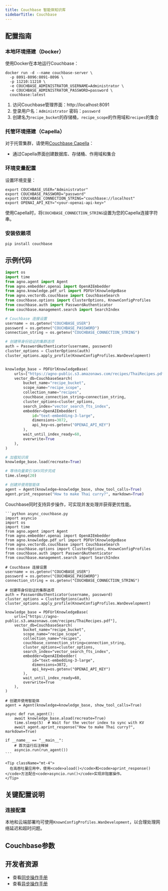 ```yaml
---
title: Couchbase 智能体知识库
sidebarTitle: Couchbase
---
```

## 配置指南

### 本地环境搭建（Docker）

使用Docker在本地运行Couchbase：

```shell
docker run -d --name couchbase-server \
  -p 8091-8096:8091-8096 \
  -p 11210:11210 \
  -e COUCHBASE_ADMINISTRATOR_USERNAME=Administrator \
  -e COUCHBASE_ADMINISTRATOR_PASSWORD=password \
  couchbase:latest
```

1. 访问Couchbase管理界面：http://localhost:8091  
2. 登录用户名：`Administrator` 密码：`password`  
3. 创建名为`recipe_bucket`的存储桶，`recipe_scope`的作用域和`recipes`的集合  

### 托管环境搭建（Capella）

对于托管集群，请使用[Couchbase Capella](https://cloud.couchbase.com/)：
- 通过Capella界面创建数据库、存储桶、作用域和集合

### 环境变量配置

设置环境变量：

```shell
export COUCHBASE_USER="Administrator"
export COUCHBASE_PASSWORD="password" 
export COUCHBASE_CONNECTION_STRING="couchbase://localhost"
export OPENAI_API_KEY="<your-openai-api-key>"
```

使用Capella时，将`COUCHBASE_CONNECTION_STRING`设置为您的Capella连接字符串。

### 安装依赖项

```shell
pip install couchbase
```

## 示例代码

```python agent_with_knowledge.py
import os
import time
from agno.agent import Agent
from agno.embedder.openai import OpenAIEmbedder
from agno.knowledge.pdf_url import PDFUrlKnowledgeBase
from agno.vectordb.couchbase import CouchbaseSearch
from couchbase.options import ClusterOptions, KnownConfigProfiles
from couchbase.auth import PasswordAuthenticator
from couchbase.management.search import SearchIndex

# Couchbase 连接设置
username = os.getenv("COUCHBASE_USER")
password = os.getenv("COUCHBASE_PASSWORD")
connection_string = os.getenv("COUCHBASE_CONNECTION_STRING")

# 创建带身份验证的集群选项
auth = PasswordAuthenticator(username, password)
cluster_options = ClusterOptions(auth)
cluster_options.apply_profile(KnownConfigProfiles.WanDevelopment)


knowledge_base = PDFUrlKnowledgeBase(
    urls=["https://agno-public.s3.amazonaws.com/recipes/ThaiRecipes.pdf"],
    vector_db=CouchbaseSearch(
        bucket_name="recipe_bucket",
        scope_name="recipe_scope",
        collection_name="recipes",
        couchbase_connection_string=connection_string,
        cluster_options=cluster_options,
        search_index="vector_search_fts_index",
        embedder=OpenAIEmbedder(
            id="text-embedding-3-large", 
            dimensions=3072, 
            api_key=os.getenv("OPENAI_API_KEY")
        ),
        wait_until_index_ready=60,
        overwrite=True
    ),
)

# 加载知识库
knowledge_base.load(recreate=True)

# 等待向量索引与KV同步完成
time.sleep(20)

# 创建并使用智能体
agent = Agent(knowledge=knowledge_base, show_tool_calls=True)
agent.print_response("How to make Thai curry?", markdown=True)
```

<Card title="异步支持 ⚡">
  <div className="mt-2">
    <p>
      Couchbase同时支持异步操作，可实现并发处理并获得更优性能。
    </p>
    
    ```python async_couchbase.py
    import asyncio
    import os
    import time
    from agno.agent import Agent
    from agno.embedder.openai import OpenAIEmbedder
    from agno.knowledge.pdf_url import PDFUrlKnowledgeBase
    from agno.vectordb.couchbase import CouchbaseSearch
    from couchbase.options import ClusterOptions, KnownConfigProfiles
    from couchbase.auth import PasswordAuthenticator
    from couchbase.management.search import SearchIndex

    # Couchbase 连接设置
    username = os.getenv("COUCHBASE_USER")
    password = os.getenv("COUCHBASE_PASSWORD")
    connection_string = os.getenv("COUCHBASE_CONNECTION_STRING")

    # 创建带身份验证的集群选项
    auth = PasswordAuthenticator(username, password)
    cluster_options = ClusterOptions(auth)
    cluster_options.apply_profile(KnownConfigProfiles.WanDevelopment)

    knowledge_base = PDFUrlKnowledgeBase(
        urls=["https://agno-public.s3.amazonaws.com/recipes/ThaiRecipes.pdf"],
        vector_db=CouchbaseSearch(
            bucket_name="recipe_bucket",
            scope_name="recipe_scope",
            collection_name="recipes",
            couchbase_connection_string=connection_string,
            cluster_options=cluster_options,
            search_index="vector_search_fts_index",
            embedder=OpenAIEmbedder(
                id="text-embedding-3-large", 
                dimensions=3072, 
                api_key=os.getenv("OPENAI_API_KEY")
            ),
            wait_until_index_ready=60,
            overwrite=True
        ),
    )

    # 创建并使用智能体
    agent = Agent(knowledge=knowledge_base, show_tool_calls=True)

    async def run_agent():
        await knowledge_base.aload(recreate=True)
        time.sleep(5)  # Wait for the vector index to sync with KV
        await agent.aprint_response("How to make Thai curry?", markdown=True)

    if __name__ == "__main__":
        # 首次运行后注释掉
        asyncio.run(run_agent())
    ```
    
    <Tip className="mt-4">
      在高吞吐量应用中，使用<code>aload()</code>和<code>aprint_response()</code>方法配合<code>asyncio.run()</code>实现非阻塞操作。
    </Tip>
  </div>
</Card>

## 关键配置说明

### 连接配置

本地和云端部署均可使用`KnownConfigProfiles.WanDevelopment`，以合理处理网络延迟和超时问题。

## Couchbase参数

<Snippet file="vectordb_couchbase_params.mdx" />

## 开发者资源

- 查看[同步操作手册](https://github.com/agno-agi/agno/blob/main/cookbook/agent_concepts/knowledge/vector_dbs/couchbase/couchbase_db.py)  
- 查看[异步操作手册](https://github.com/agno-agi/agno/blob/main/cookbook/agent_concepts/knowledge/vector_dbs/couchbase/async_couchbase_db.py)
